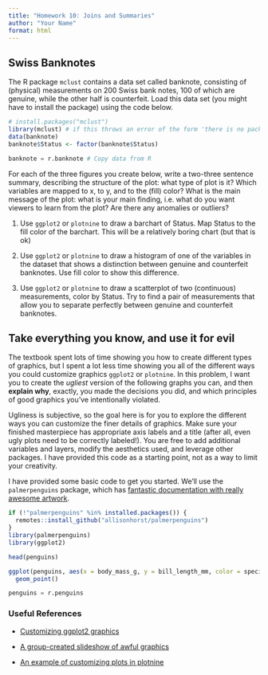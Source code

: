 ```yaml
---
title: "Homework 10: Joins and Summaries"
author: "Your Name"
format: html
---
```


## Swiss Banknotes

The R package `mclust` contains a data set called banknote, consisting of (physical) measurements on 200 Swiss bank notes, 100 of which are genuine, while the other half is counterfeit. Load this data set (you might have to install the package) using the code below.

```r
# install.packages("mclust")
library(mclust) # if this throws an error of the form 'there is no package called mclust', uncomment the line above, run it once, then comment the line out again and run the code chunk again.
data(banknote)
banknote$Status <- factor(banknote$Status)
```

```python
banknote = r.banknote # Copy data from R
```

For each of the three figures you create below, write a two-three sentence summary, describing the structure of the plot: what type of plot is it? Which variables are mapped to x, to y, and to the (fill) color? What is the main message of the plot: what is your main finding, i.e. what do you want viewers to learn from the plot? Are there any anomalies or outliers?

1. Use `ggplot2` or `plotnine` to draw a barchart of Status. Map Status to the fill color of the barchart. This will be a relatively boring chart (but that is ok)



2. Use `ggplot2` or `plotnine`  to draw a histogram of one of the variables in the dataset that shows a distinction between genuine and counterfeit banknotes. Use fill color to show this difference. 


3. Use `ggplot2` or `plotnine`  to draw a scatterplot of two (continuous) measurements, color by Status. Try to find a pair of measurements that allow you to separate perfectly between genuine and counterfeit banknotes.


## Take everything you know, and use it for evil

The textbook spent lots of time showing you how to create different types of graphics, but I spent a lot less time showing you all of the different ways you could customize graphics `ggplot2` or `plotnine`. In this problem, I want you to create the *ugliest* version of the following graphs you can, and then **explain why**, exactly, you made the decisions you did, and which principles of good graphics you've intentionally violated.

Ugliness is subjective, so the goal here is for you to explore the different ways you can customize the finer details of graphics. Make sure your finished masterpiece has appropriate axis labels and a title (after all, even ugly plots need to be correctly labeled!). You are free to add additional variables and layers, modify the aesthetics used, and leverage other packages. I have provided this code as a starting point, not as a way to limit your creativity.

I have provided some basic code to get you started. We'll use the `palmerpenguins` package, which has [fantastic documentation with really awesome artwork](https://allisonhorst.github.io/palmerpenguins/).

```r
if (!"palmerpenguins" %in% installed.packages()) {
  remotes::install_github("allisonhorst/palmerpenguins")
}
library(palmerpenguins)
library(ggplot2)

head(penguins)

ggplot(penguins, aes(x = body_mass_g, y = bill_length_mm, color = species)) +
  geom_point()
```

```python
penguins = r.penguins
```




### Useful References

- [Customizing ggplot2 graphics](http://r-statistics.co/Complete-Ggplot2-Tutorial-Part2-Customizing-Theme-With-R-Code.html)

- [A group-created slideshow of awful graphics](https://docs.google.com/presentation/d/1ixRsGI8BWgT2zA5AbB61eMLUbJgObvBCZt-OnZDzvX4/edit?usp=sharing)

- [An example of customizing plots in plotnine](https://t-redactyl.io/blog/2020/09/making-beautiful-boxplots-using-plotnine-in-python.html)

